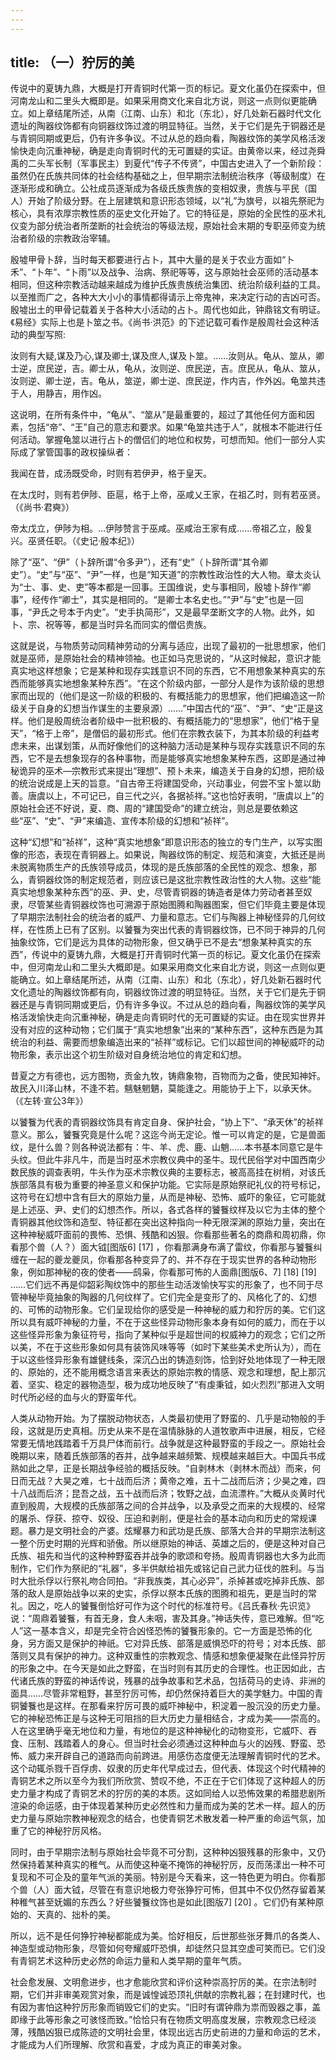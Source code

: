 ```yaml
---
---
---
```

title: （一）狞厉的美
---



传说中的夏铸九鼎，大概是打开青铜时代第一页的标记。夏文化虽仍在探索中，但河南龙山和二里头大概即是。如果采用商文化来自北方说，则这一点则似更能确立。如上章结尾所述，从南（江南、山东）和北（东北），好几处新石器时代文化遗址的陶器纹饰都有向铜器纹饰过渡的明显特征。当然，关于它们是先于铜器还是与青铜同期或更后，仍有许多争议。不过从总的趋向看，陶器纹饰的美学风格活泼愉快走向沉重神秘，确是走向青铜时代的无可置疑的实证。由黄帝以来，经过尧舜禹的二头军长制（军事民主）到夏代“传子不传贤”，中国古史进入了一个新阶段：虽然仍在氏族共同体的社会结构基础之上，但早期宗法制统治秩序（等级制度）在逐渐形成和确立。公社成员逐渐成为各级氏族贵族的变相奴隶，贵族与平民（国人）开始了阶级分野。在上层建筑和意识形态领域，以“礼”为旗号，以祖先祭祀为核心，具有浓厚宗教性质的巫史文化开始了。它的特征是，原始的全民性的巫术礼仪变为部分统治者所垄断的社会统治的等级法规，原始社会末期的专职巫师变为统治者阶级的宗教政治宰辅。

殷墟甲骨卜辞，当时每天都要进行占卜，其中大量的是关于农业方面如“卜禾”、“卜年”、“卜雨”以及战争、治病、祭祀等等，这与原始社会巫师的活动基本相同，但这种宗教活动越来越成为维护氏族贵族统治集团、统治阶级利益的工具。以至推而广之，各种大大小小的事情都得请示上帝鬼神，来决定行动的吉凶可否。殷墟出土的甲骨记载着关于各种大小活动的占卜。周代也如此，钟鼎铭文有明证。《易经》实际上也是卜筮之书。《尚书·洪范》的下述记载可看作是殷周社会这种活动的典型写照:

汝则有大疑,谋及乃心,谋及卿士,谋及庶人,谋及卜筮。……汝则从。龟从、筮从，卿士逆，庶民逆，吉。卿士从，龟从，汝则逆、庶民逆，吉。庶民从，龟从、筮从，汝则逆、卿士逆，吉。龟从，筮逆，卿士逆、庶民逆，作内吉，作外凶。龟筮共违于人，用静吉，用作凶。



这说明，在所有条件中，“龟从”、“筮从”是最重要的，超过了其他任何方面和因素，包括“帝”、“王”自己的意志和要求。如果“龟筮共违于人”，就根本不能进行任何活动。掌握龟筮以进行占卜的僧侣们的地位和权势，可想而知。他们一部分人实际成了掌管国事的政权操纵者：

我闻在昔，成汤既受命，时则有若伊尹，格于皇天。



在太戊时，则有若伊陟、臣扈，格于上帝，巫咸乂王家，在祖乙时，则有若巫贤。（《尚书·君奭》）



帝太戊立，伊陟为相。…伊陟赞言于巫咸。巫咸治王家有成……帝祖乙立，殷复兴。巫贤任职。（《史记·殷本纪》）



除了“巫”、“伊”（卜辞所谓“令多尹”），还有“史”（卜辞所谓“其令卿史”）。“史”与“巫”、“尹”一样，也是“知天道”的宗教性政治性的大人物。章太炎认为“士、事、史、吏”等本都是一回事。王国维说，史与事相同，殷墟卜辞作“卿事”，经传作“卿士”，其实是相同的。“是卿士本名史也。”“尹”与“史”也是一回事，“尹氏之号本于内史”。“史手执简形”，又是最早垄断文字的人物。此外，如卜、宗、祝等等，都是当时异名而同实的僧侣贵族。

这就是说，与物质劳动同精神劳动的分离与适应，出现了最初的一批思想家，他们就是巫师，是原始社会的精神领袖。也正如马克思说的，“从这时候起，意识才能真实地这样想象；它是某种和现存实践意识不同的东西，它不用想象某种真实的东西而能够真实地想象某种东西”。“在这个阶级内部，一部分人是作为该阶级的思想家而出现的（他们是这一阶级的积极的、有概括能力的思想家，他们把编造这一阶级关于自身的幻想当作谋生的主要泉源）……”中国古代的“巫”、“尹”、“史”正是这样。他们是殷周统治者阶级中一批积极的、有概括能力的“思想家”，他们“格于皇天”，“格于上帝”，是僧侣的最初形式。他们在宗教衣装下，为其本阶级的利益考虑未来，出谋划策，从而好像他们的这种脑力活动是某种与现存实践意识不同的东西，它不是去想象现存的各种事物，而是能够真实地想象某种东西，这即是通过神秘诡异的巫术—宗教形式来提出“理想”、预卜未来，编造关于自身的幻想，把阶级的统治说成是上天的旨意。“自古帝王将建国受命，兴动事业，何尝不宝卜筮以助善。唐虞以上，不可记已，自三代之兴，各据祯祥。”这也恰好表明，“唐虞以上”的原始社会还不好说，夏、商、周的“建国受命”的建立统治，则总是要依赖这些“巫”、“史”、“尹”来编造、宣传本阶级的幻想和“祯祥”。

这种“幻想”和“祯祥”，这种“真实地想象”即意识形态的独立的专门生产，以写实图像的形态，表现在青铜器上。如果说，陶器纹饰的制定、规范和演变，大抵还是尚未脱离物质生产的氏族领导成员，体现的是氏族部落的全民性的观念、想象，那么，青铜器纹饰的制定规范者，则应该已是这批宗教性政治性的大人物。这些“能真实地想象某种东西”的巫、尹、史，尽管青铜器的铸造者是体力劳动者甚至奴隶，尽管某些青铜器纹饰也可溯源于原始图腾和陶器图案，但它们毕竟主要是体现了早期宗法制社会的统治者的威严、力量和意志。它们与陶器上神秘怪异的几何纹样，在性质上已有了区别。以饕餮为突出代表的青铜器纹饰，已不同于神异的几何抽象纹饰，它们是远为具体的动物形象，但又确乎已不是去“想象某种真实的东西”，传说中的夏铸九鼎，大概是打开青铜时代第一页的标记。夏文化虽仍在探索中，但河南龙山和二里头大概即是。如果采用商文化来自北方说，则这一点则似更能确立。如上章结尾所述，从南（江南、山东）和北（东北），好几处新石器时代文化遗址的陶器纹饰都有向，铜器纹饰过渡的明显特征。当然，关于它们是先于铜器还是与青铜同期或更后，仍有许多争议。不过从总的趋向看，陶器纹饰的美学风格活泼愉快走向沉重神秘，确是走向青铜时代的无可置疑的实证。由在现实世界并没有对应的这种动物；它们属于“真实地想象”出来的“某种东西”，这种东西是为其统治的利益、需要而想象编造出来的“祯祥”或标记。它们以超世间的神秘威吓的动物形象，表示出这个初生阶级对自身统治地位的肯定和幻想。

昔夏之方有德也，远方图物，贡金九牧，铸鼎象物，百物而为之备，使民知神奸。故民入川泽山林，不逢不若。魑魅魍魉，莫能逢之。用能协于上下，以承天休。（《左转·宣公3年》）



以饕餮为代表的青铜器纹饰具有肯定自身、保护社会，“协上下”、“承天休”的祯祥意义。那么，饕餮究竟是什么呢？这迄今尚无定论。惟一可以肯定的是，它是兽面纹，是什么兽？则各种说法都有：牛、羊、虎、鹿、山魈……本书基本同意它是牛头纹。但此牛非凡牛，而是当时巫术宗教仪典中的圣牛。现代民俗学对中国西南少数民族的调查表明，牛头作为巫术宗教仪典的主要标志，被高高挂在树梢，对该氏族部落具有极为重要的神圣意义和保护功能。它实际是原始祭祀礼仪的符号标记，这符号在幻想中含有巨大的原始力量，从而是神秘、恐怖、威吓的象征，它可能就是上述巫、尹、史们的幻想杰作。所以，各式各样的饕餮纹样及以它为主体的整个青铜器其他纹饰和造型、特征都在突出这种指向一种无限深渊的原始力量，突出在这种神秘威吓面前的畏怖、恐惧、残酷和凶狠。你看那些著名的商鼎和周初鼎，你看那个兽（人？）面大钺[图版6] [17] ，你看那满身布满了雷纹，你看那与饕餮纠缠在一起的夔龙夔凤，你看那各种变异了的、并不存在于现实世界的各种动物形象，例如那神秘的夜的使者——鸱枭，你看那可怖的人面鼎[图版6、7] [18] [19] ……它们远不再是仰韶彩陶纹饰中的那些生动活泼愉快写实的形象了，也不同于尽管神秘毕竟抽象的陶器的几何纹样了。它们完全是变形了的、风格化了的、幻想的、可怖的动物形象。它们呈现给你的感受是一种神秘的威力和狞厉的美。它们这所以具有威吓神秘的力量，不在于这些怪异动物形象本身有如何的威力，而在于以这些怪异形象为象征符号，指向了某种似乎是超世间的权威神力的观念；它们之所以美，不在于这些形象如何具有装饰风味等等（如时下某些美术史所认为），而在于以这些怪异形象有雄健线条，深沉凸出的铸造刻饰，恰到好处地体现了一种无限的、原始的，还不能用概念语言来表达的原始宗教的情感、观念和理想，配上那沉着、坚实、稳定的器物造型，极为成功地反映了“有虔秉钺，如火烈烈”那进入文明时代所必经的血与火的野蛮年代。

人类从动物开始。为了摆脱动物状态，人类最初使用了野蛮的、几乎是动物般的手段，这就是历史真相。历史从来不是在温情脉脉的人道牧歌声中进展，相反，它经常要无情地践踏着千万具尸体而前行。战争就是这种最野蛮的手段之一。原始社会晚期以来，随着氏族部落的吞并，战争越来越频繁、规模越来越巨大。中国兵书成熟如此之早，正是长期战争经验的概括反映。“自剥林木（剥林木而战）而来，何日而无战？大昊之难，七十战而后济；黄帝之难，五十二战而后济；少昊之难，四十八战而后济；昆吾之战，五十战而后济；牧野之战，血流漂杵。”大概从炎黄时代直到殷周，大规模的氏族部落之间的合并战争，以及承受之而来的大规模的、经常的屠杀、俘获、掠夺、奴役、压迫和剥削，便是社会的基本动向和历史的常规课题。暴力是文明社会的产婆。炫耀暴力和武功是氏族、部落大合并的早期宗法制这一整个历史时期的光辉和骄傲。所以继原始的神话、英雄之后的，便是这种对自己氏族、祖先和当代的这种种野蛮吞并战争的歌颂和夸扬。殷周青铜器也大多为此而制作，它们作为祭祀的“礼器”，多半供献给祖先或铭记自己武力征伐的胜利。与当时大批杀俘以行祭礼吻合同拍。“非我族类，其心必异”，杀掉甚或吃掉非氏族、部落的敌人是原始战争以来的史实，杀俘以祭本氏族的图腾和祖先，更是当时的常礼。因之，吃人的饕餮倒恰好可作为这个时代的标准符号。《吕氏春秋·先识览》说：“周鼎着饕餮，有首无身，食人未咽，害及其身。”神话失传，意已难解。但“吃人”这一基本含义，却是完全符合凶怪恐怖的饕餮形象的。它一方面是恐怖的化身，另方面又是保护的神祇。它对异氏族、部落是威惧恐吓的符号；对本氏族、部落则又具有保护的神力。这种双重性的宗教观念、情感和想象便凝聚在此怪异狞厉的形象之中。在今天是如此之野蛮，在当时则有其历史的合理性。也正因如此，古代诸氏族的野蛮的神话传说，残暴的战争故事和艺术品，包括荷马的史诗、非洲的面具……尽管非常粗野，甚至狞厉可怖，却仍然保持着巨大的美学魅力。中国的青铜饕餮也是这样。在那看来狞厉可畏的威吓神秘中，积淀着一股沉没的历史力量。它的神秘恐怖正是与这种无可阻挡的巨大历史力量相结合，才成为美——崇高的。人在这里确乎毫无地位和力量，有地位的是这种神秘化的动物变形，它威吓、吞食、压制、践踏着人的身心。但当时社会必须通过这种种血与火的凶残、野蛮、恐怖、威力来开辟自己的道路而向前跨进。用感伤态度便无法理解青铜时代的艺术。这个动辄杀戮千百俘虏、奴隶的历史年代早成过去，但代表、体现这个时代精神的青铜艺术之所以至今为我们所欣赏、赞叹不绝，不正在于它们体现了这种超人的历史力量才构成了青铜艺术的狞厉的美的本质。这如同给人以恐怖效果的希腊悲剧所渲染的命运感，由于体现着某种历史必然性和力量而成为美的艺术一样。超人的历史力量与原始宗教神秘观念的结合，也使青铜艺术散发着一种严重的命运气氛，加重了它的神秘狞厉风格。

同时，由于早期宗法制与原始社会毕竟不可分割，这种种凶狠残暴的形象中，又仍然保持着某种真实的稚气。从而使这种毫不掩饰的神秘狞厉，反而荡漾出一种不可复现和不可企及的童年气派的美丽。特别是今天看来，这一特色更为明白。你看那个兽（人）面大钺，尽管在有意识地极力夸张狰狞可怖，但其中不仅仍然存留着某种稚气甚至妩媚的东西么？好些饕餮纹饰也是如此[图版7] [20] 。它们仍有某种原始的、天真的、拙朴的美。

所以，远不是任何狰狞神秘都能成为美。恰好相反，后世那些张牙舞爪的各类人、神造型或动物形象，尽管如何夸耀威吓恐惧，却徒然只显其空虚可笑而已。它们没有青铜艺术这种历史必然的命运力量和人类早期的童年气质。

社会愈发展、文明愈进步，也才愈能欣赏和评价这种崇高狞厉的美。在宗法制时期，它们并非审美观赏对象，而是诚惶诚恐顶礼供献的宗教礼器；在封建时代，也有因为害怕这种狞厉形象而销毁它们的史实。“旧时有谓钟鼎为祟而毁器之事，盖即缘于此等形象之可骇怪而致。”恰恰只有在物质文明高度发展，宗教观念已经淡薄，残酷凶狠已成陈迹的文明社会里，体现出远古历史前进的力量和命运的艺术，才能成为人们所理解、欣赏和喜爱，才成为真正的审美对象。